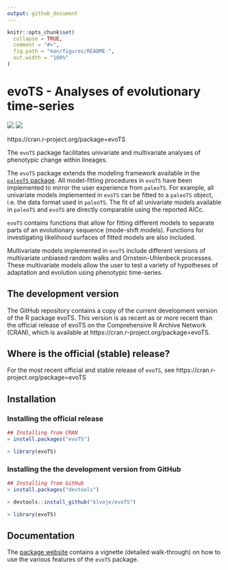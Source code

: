```yaml
---
output: github_document
---
```


<!-- README.md is generated from README.Rmd. Please edit that file -->

```r
knitr::opts_chunk$set(
  collapse = TRUE,
  comment = "#>",
  fig.path = "man/figures/README-",
  out.width = "100%"
)
```

# evoTS - Analyses of evolutionary time-series

<!-- badges: start -->
[![](https://www.r-pkg.org/badges/version/evoTS?color=blue)](https://cran.r-project.org/package=evoTS)
[![](http://cranlogs.r-pkg.org/badges/grand-total/evoTS?color=blue)](https://cran.r-project.org/package=evoTS)

<!-- badges: end -->

https://cran.r-project.org/package=evoTS

The `evoTS` package facilitates univariate and multivariate analyses of phenotypic change within lineages.

The `evoTS` package extends the modeling framework available in the <a href="https://CRAN.R-project.org/package=paleoTS"> `paleoTS` package</a>. All model-fitting procedures in `evoTS` have been implemented to mirror the user experience from `paleoTS`. For example, all univariate models implemented in `evoTS` can be fitted to a `paleoTS` object, i.e. the data format used in `paleoTS`. The fit of all univariate models available in `paleoTS` and `evoTS` are directly comparable using the reported AICc.

`evoTS` contains functions that allow for fitting different models to separate parts of an evolutionary sequence (mode-shift models). Functions for investigating likelihood surfaces of fitted models are also included.

Multivariate models implemented in `evoTS` include different versions of multivariate unbiased random walks and Ornstein-Uhlenbeck processes. These multivariate models allow the user to test a variety of hypotheses of adaptation and evolution using phenotypic time-series.

## The development version

The GitHub repository contains a copy of the current development version of the R package evoTS. 
This version is as recent as or more recent than the official release of evoTS on the Comprehensive R Archive Network (CRAN), which is available at https://cran.r-project.org/package=evoTS.

## Where is the official (stable) release?

For the most recent official and stable release of `evoTS`, see https://cran.r-project.org/package=evoTS

## Installation

### Installing the official release

```r
## Installing from CRAN
> install.packages("evoTS")

> library(evoTS)
```

### Installing the the development version from GitHub

```r
## Installing from GitHub
> install.packages("devtools")

> devtools::install_github("klvoje/evoTS")

> library(evoTS)
```

## Documentation

The <a href="https://klvoje.github.io/evoTS/index.html">package website</a> contains a vignette (detailed walk-through) on how to use the various features of the `evoTS` package.
